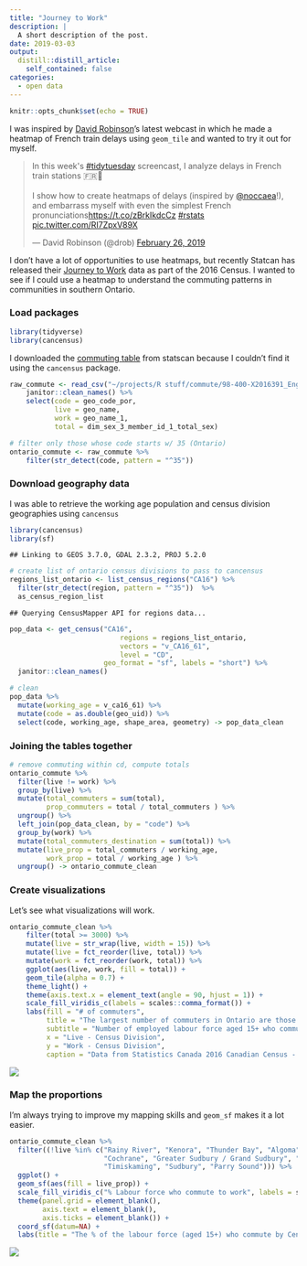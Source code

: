 ```yaml
---
title: "Journey to Work"
description: |
  A short description of the post.
date: 2019-03-03
output:
  distill::distill_article:
    self_contained: false
categories:
  - open data
---
```



```r
knitr::opts_chunk$set(echo = TRUE)
```


I was inspired by [David Robinson](http://varianceexplained.org/)'s latest webcast in which he made a heatmap of French train delays using `geom_tile` and wanted to try it out for myself.  

<blockquote class="twitter-tweet"><p lang="en" dir="ltr">In this week&#39;s <a href="https://twitter.com/hashtag/tidytuesday?src=hash&amp;ref_src=twsrc%5Etfw">#tidytuesday</a> screencast, I analyze delays in French train stations 🇫🇷🚄<br><br>I show how to create heatmaps of delays (inspired by <a href="https://twitter.com/noccaea?ref_src=twsrc%5Etfw">@noccaea</a>!), and embarrass myself with even the simplest French pronunciations<a href="https://t.co/zBrkIkdcCz">https://t.co/zBrkIkdcCz</a> <a href="https://twitter.com/hashtag/rstats?src=hash&amp;ref_src=twsrc%5Etfw">#rstats</a> <a href="https://t.co/RI7ZpxV89X">pic.twitter.com/RI7ZpxV89X</a></p>&mdash; David Robinson (@drob) <a href="https://twitter.com/drob/status/1100456189752688640?ref_src=twsrc%5Etfw">February 26, 2019</a></blockquote> <script async src="https://platform.twitter.com/widgets.js" charset="utf-8"></script>

I don't have a lot of opportunities to use heatmaps, but recently Statcan has released their [Journey to Work](https://www12.statcan.gc.ca/census-recensement/2016/rt-td/jtw-ddt-eng.cfm) data as part of the 2016 Census.  I wanted to see if I could use a heatmap to understand the commuting patterns in communities in southern Ontario.  

### Load packages


``` r
library(tidyverse)
library(cancensus)
```

I downloaded the [commuting table](https://www12.statcan.gc.ca/census-recensement/2016/dp-pd/dt-td/Rp-eng.cfm?LANG=E&APATH=3&DETAIL=0&DIM=0&FL=A&FREE=0&GC=0&GID=0&GK=0&GRP=1&PID=113344&PRID=10&PTYPE=109445&S=0&SHOWALL=0&SUB=0&Temporal=2017&THEME=125&VID=0&VNAMEE=&VNAMEF=) from statscan because I couldn't find it using the `cancensus` package.

``` r
raw_commute <- read_csv("~/projects/R stuff/commute/98-400-X2016391_English_CSV_data.csv") %>% 
    janitor::clean_names() %>% 
    select(code = geo_code_por,
           live = geo_name,
           work = geo_name_1,
           total = dim_sex_3_member_id_1_total_sex)
```


``` r
# filter only those whose code starts w/ 35 (Ontario)
ontario_commute <- raw_commute %>% 
    filter(str_detect(code, pattern = "^35")) 
```

### Download geography data

I was able to retrieve the working age population and census division geographies using `cancensus`

``` r
library(cancensus)
library(sf)
```

    ## Linking to GEOS 3.7.0, GDAL 2.3.2, PROJ 5.2.0

``` r
# create list of ontario census divisions to pass to cancensus
regions_list_ontario <- list_census_regions("CA16") %>% 
  filter(str_detect(region, pattern = "^35"))  %>% 
  as_census_region_list
```

    ## Querying CensusMapper API for regions data...

``` r
pop_data <- get_census("CA16",
                           regions = regions_list_ontario,
                           vectors = "v_CA16_61",
                           level = "CD",
                       geo_format = "sf", labels = "short") %>% 
  janitor::clean_names()
```


``` r
# clean
pop_data %>% 
  mutate(working_age = v_ca16_61) %>% 
  mutate(code = as.double(geo_uid)) %>% 
  select(code, working_age, shape_area, geometry) -> pop_data_clean
```

### Joining the tables together

``` r
# remove commuting within cd, compute totals
ontario_commute %>% 
  filter(live != work) %>%
  group_by(live) %>% 
  mutate(total_commuters = sum(total),
         prop_commuters = total / total_commuters ) %>% 
  ungroup() %>% 
  left_join(pop_data_clean, by = "code") %>% 
  group_by(work) %>% 
  mutate(total_commuters_destination = sum(total)) %>% 
  mutate(live_prop = total_commuters / working_age,
         work_prop = total / working_age ) %>% 
  ungroup() -> ontario_commute_clean
```

### Create visualizations

Let's see what visualizations will work.

``` r
ontario_commute_clean %>% 
    filter(total >= 3000) %>% 
    mutate(live = str_wrap(live, width = 15)) %>% 
    mutate(live = fct_reorder(live, total)) %>% 
    mutate(work = fct_reorder(work, total)) %>% 
    ggplot(aes(live, work, fill = total)) +
    geom_tile(alpha = 0.7) +
    theme_light() +
    theme(axis.text.x = element_text(angle = 90, hjust = 1)) +
    scale_fill_viridis_c(labels = scales::comma_format()) +
    labs(fill = "# of commuters",
         title = "The largest number of commuters in Ontario are those who live in York, Peel and Durham who commute to Toronto for work",
         subtitle = "Number of employed labour force aged 15+ who commute by Census Division - Minimum 3,000 commuters to be represented",
         x = "Live - Census Division",
         y = "Work - Census Division",
         caption = "Data from Statistics Canada 2016 Canadian Census - Journey to Work \n https://www12.statcan.gc.ca/census-recensement/2016/rt-td/jtw-ddt-eng.cfm")
```

![](img/commute.png)

### Map the proportions

I'm always trying to improve my mapping skills and `geom_sf` makes it a lot easier.


``` r
ontario_commute_clean %>% 
  filter((!live %in% c("Rainy River", "Kenora", "Thunder Bay", "Algoma", "Nipissing", 
                       "Cochrane", "Greater Sudbury / Grand Sudbury", "Manitoulin",
                       "Timiskaming", "Sudbury", "Parry Sound"))) %>% 
  ggplot() +
  geom_sf(aes(fill = live_prop)) +
  scale_fill_viridis_c("% Labour force who commute to work", labels = scales::percent) + theme_minimal() +
  theme(panel.grid = element_blank(),
        axis.text = element_blank(),
        axis.ticks = element_blank()) + 
  coord_sf(datum=NA) +
  labs(title = "The % of the labour force (aged 15+) who commute by Census Division in Southern Ontario")
```

![](img/map.png)
